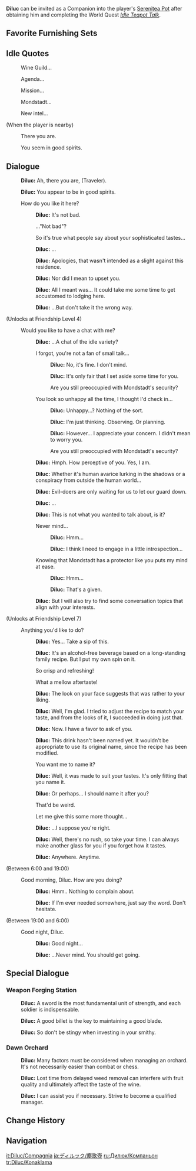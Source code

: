 {{CharacterTabs}}
{{Furnishing Infobox
|title          = Diluc
|id             = 368108
|image          = Character Diluc Thumb.png
|category       = Companion
|subcategory    = Companion
|quality        = 5
|adeptal_energy = 300
|load           = 1200
|description    = Character In-Residence
}}
'''Diluc''' can be invited as a Companion into the player's [[Serenitea Pot]] after obtaining him and completing the World Quest ''[[Idle Teapot Talk]]''.

==Favorite Furnishing Sets==
{{HousingCompanion|favorite}}
{{Companion Favor Table}}

==Idle Quotes==
{{Dialogue start}}
: {{DIcon|Idle}} Wine Guild...
: {{DIcon|Idle}} Agenda...
: {{DIcon|Idle}} Mission...
: {{DIcon|Idle}} Mondstadt...
: {{DIcon|Idle}} New intel...

;(When the player is nearby)
: {{DIcon|Idle}} There you are.
: {{DIcon|Idle}} You seem in good spirits.
{{Dialogue end}}

==Dialogue==
{{Dialogue start}}
:{{A|vo diluc mimitomo hello 01.ogg}} '''Diluc:''' Ah, there you are, (Traveler).
:{{A|vo diluc mimitomo hello 02.ogg}} '''Diluc:''' You appear to be in good spirits.
:{{DIcon}} How do you like it here?
::{{A|vo diluc mimitomo friendship1 01.ogg}} '''Diluc:''' It's not bad.
::{{DIcon}} ..."Not bad"?
::{{DIcon}} So it's true what people say about your sophisticated tastes...
::{{A|vo diluc mimitomo friendship1 02.ogg}} '''Diluc:''' ...
::{{A|vo diluc mimitomo friendship1 03.ogg}} '''Diluc:''' Apologies, that wasn't intended as a slight against this residence.
::{{A|vo diluc mimitomo friendship1 04.ogg}} '''Diluc:''' Nor did I mean to upset you.
::{{A|vo diluc mimitomo friendship1 05.ogg}} '''Diluc:''' All I meant was... It could take me some time to get accustomed to lodging here.
::{{A|vo diluc mimitomo friendship1 06.ogg}} '''Diluc:''' ...But don't take it the wrong way.
;(Unlocks at Friendship Level 4)
:{{DIcon}} Would you like to have a chat with me?
::{{A|vo diluc mimitomo friendship2 01.ogg}} '''Diluc:''' ...A chat of the idle variety?
::{{DIcon}} I forgot, you're not a fan of small talk...
:::{{A|vo diluc mimitomo friendship2 02a 1.ogg}} '''Diluc:''' No, it's fine. I don't mind.
:::{{A|vo diluc mimitomo friendship2 02a 2.ogg}} '''Diluc:''' It's only fair that I set aside some time for you.
:::{{DIcon}} Are you still preoccupied with Mondstadt's security?
::{{DIcon}} You look so unhappy all the time, I thought I'd check in...
:::{{A|vo diluc mimitomo friendship2 02b 1.ogg}} '''Diluc:''' Unhappy...? Nothing of the sort.
:::{{A|vo diluc mimitomo friendship2 02b 2.ogg}} '''Diluc:''' I'm just thinking. Observing. Or planning.
:::{{A|vo diluc mimitomo friendship2 02b 3.ogg}} '''Diluc:''' However... I appreciate your concern. I didn't mean to worry you.
:::{{DIcon}} Are you still preoccupied with Mondstadt's security?
::{{A|vo diluc mimitomo friendship2 03.ogg}} '''Diluc:''' Hmph. How perceptive of you. Yes, I am.
::{{A|vo diluc mimitomo friendship2 04.ogg}} '''Diluc:''' Whether it's human avarice lurking in the shadows or a conspiracy from outside the human world...
::{{A|vo diluc mimitomo friendship2 05.ogg}} '''Diluc:''' Evil-doers are only waiting for us to let our guard down.
::{{A|vo diluc mimitomo friendship2 06.ogg}} '''Diluc:''' ...
::{{A|vo diluc mimitomo friendship2 07.ogg}} '''Diluc:''' This is not what you wanted to talk about, is it?
::{{DIcon}} Never mind...
:::{{A|vo diluc mimitomo friendship2 08a 1.ogg}} '''Diluc:''' Hmm...
:::{{A|vo diluc mimitomo friendship2 08a 2.ogg}} '''Diluc:''' I think I need to engage in a little introspection...
::{{DIcon}} Knowing that Mondstadt has a protector like you puts my mind at ease.
:::{{A|vo diluc mimitomo friendship2 08b 1.ogg}} '''Diluc:''' Hmm...
:::{{A|vo diluc mimitomo friendship2 08b 2.ogg}} '''Diluc:''' That's a given.
::{{A|vo diluc mimitomo friendship2 09.ogg}} '''Diluc:''' But I will also try to find some conversation topics that align with your interests.
;(Unlocks at Friendship Level 7)
:{{DIcon}} Anything you'd like to do?
::{{A|vo diluc mimitomo friendship3 01.ogg}} '''Diluc:''' Yes... Take a sip of this.
::{{A|vo diluc mimitomo friendship3 02.ogg}} '''Diluc:''' It's an alcohol-free beverage based on a long-standing family recipe. But I put my own spin on it.
::{{DIcon}} So crisp and refreshing!
::{{DIcon}} What a mellow aftertaste!
::{{A|vo diluc mimitomo friendship3 03.ogg}} '''Diluc:''' The look on your face suggests that was rather to your liking.
::{{A|vo diluc mimitomo friendship3 04.ogg}} '''Diluc:''' Well, I'm glad. I tried to adjust the recipe to match your taste, and from the looks of it, I succeeded in doing just that.
::{{A|vo diluc mimitomo friendship3 05.ogg}} '''Diluc:''' Now. I have a favor to ask of you.
::{{A|vo diluc mimitomo friendship3 06.ogg}} '''Diluc:''' This drink hasn't been named yet. It wouldn't be appropriate to use its original name, since the recipe has been modified.
::{{DIcon}} You want me to name it?
::{{A|vo diluc mimitomo friendship3 07.ogg}} '''Diluc:''' Well, it was made to suit your tastes. It's only fitting that you name it.
::{{A|vo diluc mimitomo friendship3 08.ogg}} '''Diluc:''' Or perhaps... I should name it after you?
::{{DIcon}} That'd be weird.
::{{DIcon}} Let me give this some more thought...
::{{A|vo diluc mimitomo friendship3 09.ogg}} '''Diluc:''' ...I suppose you're right.
::{{A|vo diluc mimitomo friendship3 10.ogg}} '''Diluc:''' Well, there's no rush, so take your time. I can always make another glass for you if you forget how it tastes.
::{{A|vo diluc mimitomo friendship3 11.ogg}} '''Diluc:''' Anywhere. Anytime.
;<nowiki>(Between 6:00 and 19:00)</nowiki>
:{{DIcon}} Good morning, Diluc. How are you doing?
::{{A|vo diluc mimitomo morning 01.ogg}} '''Diluc:''' Hmm.. Nothing to complain about.
::{{A|vo diluc mimitomo morning 02.ogg}} '''Diluc:''' If I'm ever needed somewhere, just say the word. Don't hesitate.
;<nowiki>(Between 19:00 and 6:00)</nowiki>
:{{DIcon}} Good night, Diluc.
::{{A|vo diluc mimitomo night 01.ogg}} '''Diluc:''' Good night...
::{{A|vo diluc mimitomo night 02.ogg}} '''Diluc:''' ...Never mind. You should get going.
{{Dialogue end}}

==Special Dialogue==
{{HousingCompanion|special}}

===Weapon Forging Station===
{{Dialogue start}}
:{{A|vo mimitomo md diluc blacksmith 01.ogg}} '''Diluc:''' A sword is the most fundamental unit of strength, and each soldier is indispensable.
:{{A|vo mimitomo md diluc blacksmith 02.ogg}} '''Diluc:''' A good billet is the key to maintaining a good blade.
:{{A|vo mimitomo md diluc blacksmith 03.ogg}} '''Diluc:''' So don't be stingy when investing in your smithy.
{{Dialogue end}}

===Dawn Orchard===
{{Dialogue start}}
:{{A|vo mimitomo md diluc vineyard 01.ogg}} '''Diluc:''' Many factors must be considered when managing an orchard. It's not necessarily easier than combat or chess.
:{{A|vo mimitomo md diluc vineyard 02.ogg}} '''Diluc:''' Lost time from delayed weed removal can interfere with fruit quality and ultimately affect the taste of the wine.
:{{A|vo mimitomo md diluc vineyard 03.ogg}} '''Diluc:''' I can assist you if necessary. Strive to become a qualified manager.
{{Dialogue end}}

==Change History==
{{Change History|1.6}}

==Navigation==
{{Furnishing Navbox/Living|Companion}}

[[it:Diluc/Compagnia]]
[[ja:ディルック/塵歌壺]]
[[ru:Дилюк/Компаньон]]
[[tr:Diluc/Konaklama]]